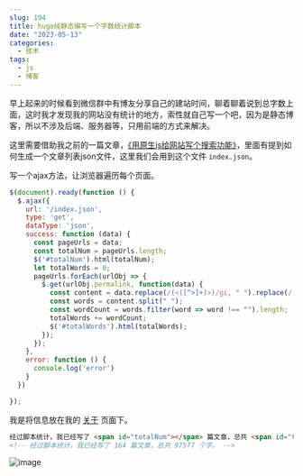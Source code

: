 ```yaml
---
slug: 194
title: hugo纯静态编写一个字数统计脚本
date: "2023-05-13"
categories: 
  - 技术
tags: 
  - js
  - 博客
---
```


早上起来的时候看到微信群中有博友分享自己的建站时间，聊着聊着说到总字数上面，这时我才发现我的网站没有统计的地方，索性就自己写一个吧，因为是静态博客，所以不涉及后端、服务器等，只用前端的方式来解决。

这里需要借助我之前的一篇文章，[《用原生js给网站写个搜索功能》](/blog/189.html/)，里面有提到如何生成一个文章列表json文件，这里我们会用到这个文件 `index.json`。

写一个ajax方法，让浏览器遍历每个页面。

```js
$(document).ready(function () {
  $.ajax({
    url: '/index.json',
    type: 'get',
    dataType: 'json',
    success: function (data) {
      const pageUrls = data;
      const totalNum = pageUrls.length;
      $('#totalNum').html(totalNum);
      let totalWords = 0;
      pageUrls.forEach(urlObj => {
        $.get(urlObj.permalink, function(data) {
          const content = data.replace(/(<([^>]+)>)/gi, " ").replace(/[^\w\s]/gi, " ");
          const words = content.split(" ");
          const wordCount = words.filter(word => word !== "").length;
          totalWords += wordCount;
          $('#totalWords').html(totalWords);
        });
      });
    },
    error: function () {
      console.log('error')
    }
  })

});
```

我是将信息放在我的 [关于](/about/) 页面下。

```md
经过脚本统计，我已经写了 <span id="totalNum"></span> 篇文章，总共 <span id="totalWords"></span> 个字。
<!-- 经过脚本统计，我已经写了 164 篇文章，总共 97577 个字。 -->
```

![image](https://imgurl.zburu.com/images/2023/05/13/645f33d7e3209.webp)
